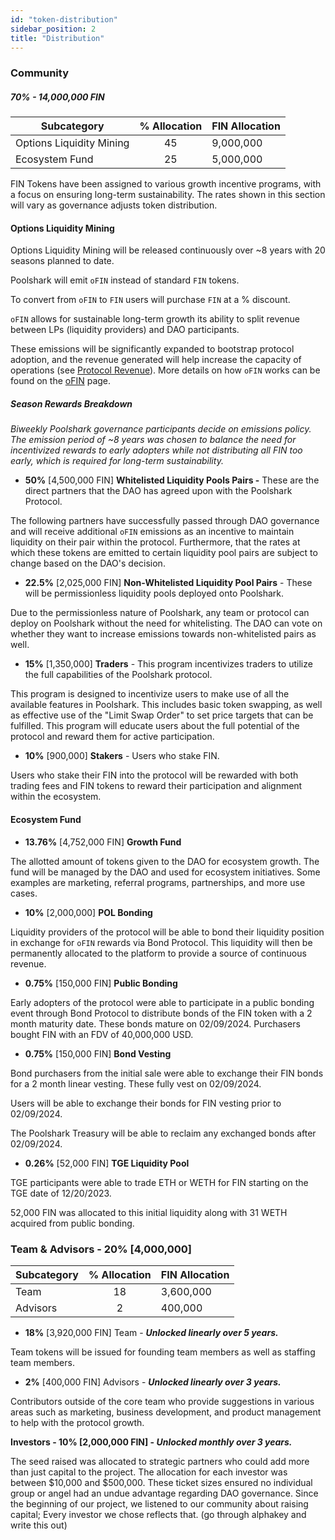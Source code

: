```yaml
---
id: "token-distribution"
sidebar_position: 2
title: "Distribution"
---
```


### Community
##### 70% - 14,000,000 FIN

| Subcategory           | % Allocation          | FIN Allocation |
| --------------- | :-----------------------------: | --------------------------------------------- |
| Options Liquidity Mining | 45 | 9,000,000 |
| Ecosystem Fund | 25 | 5,000,000 |

FIN Tokens have been assigned to various growth incentive programs, with a focus on ensuring long-term sustainability. The rates shown in this section will vary as governance adjusts token distribution.

#### Options Liquidity Mining

Options Liquidity Mining will be released continuously over ~8 years with 20 seasons planned to date.

Poolshark will emit `oFIN` instead of standard `FIN` tokens.

To convert from `oFIN` to `FIN` users will purchase `FIN` at a % discount.

`oFIN` allows for sustainable long-term growth its ability to split revenue between LPs (liquidity providers) and DAO participants.

These emissions will be significantly expanded to bootstrap protocol adoption, and the revenue generated will help increase the capacity of operations (see [Protocol Revenue](/token/treasury-management#protocol-revenue)). More details on how `oFIN` works can be found on the [oFIN](/token/why-ofin) page.

##### Season Rewards Breakdown

*Biweekly Poolshark governance participants decide on emissions policy. The emission period of ~8 years was chosen to balance the need for incentivized rewards to early adopters while not distributing all FIN too early, which is required for long-term sustainability.*

- **50%** [4,500,000 FIN] ************Whitelisted Liquidity Pools Pairs -************ These are the direct partners that the DAO has agreed upon with the Poolshark Protocol.

The following partners have successfully passed through DAO governance and will receive additional `oFIN` emissions as an incentive to maintain liquidity on their pair within the protocol. Furthermore, that the rates at which these tokens are emitted to certain liquidity pool pairs are subject to change based on the DAO's decision.

- **22.5%** [2,025,000 FIN] **************************************************************************Non-Whitelisted Liquidity Pool Pairs************************************************************************** - These will be permissionless liquidity pools deployed onto Poolshark.

Due to the permissionless nature of Poolshark, any team or protocol can deploy on Poolshark without the need for whitelisting. The DAO can vote on whether they want to increase emissions towards non-whitelisted pairs as well. 

- **15%** [1,350,000] **************Traders************** - This program incentivizes traders to utilize the full capabilities of the Poolshark protocol.

This program is designed to incentivize users to make use of all the available features in Poolshark. This includes basic token swapping, as well as effective use of the "Limit Swap Order" to set price targets that can be fulfilled. This program will educate users about the full potential of the protocol and reward them for active participation. 

- **10%** [900,000] **************Stakers************** - Users who stake FIN.

Users who stake their FIN into the protocol will be rewarded with both trading fees and FIN tokens to reward their participation and alignment within the ecosystem. 

#### Ecosystem Fund

- **13.76%** [4,752,000 FIN] **Growth Fund**

The allotted amount of tokens given to the DAO for ecosystem growth. The fund will be managed by the DAO and used for ecosystem initiatives. Some examples are marketing, referral programs, partnerships, and more use cases.

- **10%** [2,000,000] **POL Bonding**

Liquidity providers of the protocol will be able to bond their liquidity position in exchange for `oFIN` rewards via Bond Protocol. This liquidity will then be permanently allocated to the platform to provide a source of continuous revenue.

- **0.75%** [150,000 FIN] **Public Bonding**

Early adopters of the protocol were able to participate in a public bonding event through Bond Protocol to distribute bonds of the FIN token with a 2 month maturity date. These bonds mature on 02/09/2024. Purchasers bought FIN with an FDV of 40,000,000 USD.

- **0.75%** [150,000 FIN] **Bond Vesting**

Bond purchasers from the initial sale were able to exchange their FIN bonds for a 2 month linear vesting. These fully vest on 02/09/2024.

Users will be able to exchange their bonds for FIN vesting prior to 02/09/2024.

The Poolshark Treasury will be able to reclaim any exchanged bonds after 02/09/2024.

- **0.26%** [52,000 FIN] **TGE Liquidity Pool**

TGE participants were able to trade ETH or WETH for FIN starting on the TGE date of 12/20/2023.

52,000 FIN was allocated to this initial liquidity along with 31 WETH acquired from public bonding.

### Team & Advisors - 20% [4,000,000]

| Subcategory           | % Allocation          | FIN Allocation |
| --------------- | :-----------------------------: | --------------------------------------------- |
| Team | 18 | 3,600,000 |
| Advisors | 2 | 400,000 |

- **18%** [3,920,000 FIN] Team - ***Unlocked linearly over 5 years.***

Team tokens will be issued for founding team members as well as staffing team members.

- **2%** [400,000 FIN] Advisors - ***Unlocked linearly over 3 years.***

Contributors outside of the core team who provide suggestions in various areas such as marketing, business development, and product management to help with the protocol growth. 

**Investors - 10% [2,000,000 FIN] - *Unlocked monthly over 3 years.***

The seed raised was allocated to strategic partners who could add more than just capital to the project. The allocation for each investor was between $10,000 and $500,000. These ticket sizes ensured no individual group or angel had an undue advantage regarding DAO governance. Since the beginning of our project, we listened to our community about raising capital; Every investor we chose reflects that. (go through alphakey and write this out)